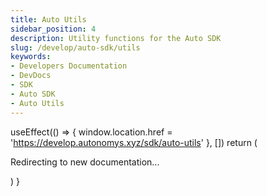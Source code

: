 ```yaml
---
title: Auto Utils
sidebar_position: 4
description: Utility functions for the Auto SDK
slug: /develop/auto-sdk/utils
keywords:
- Developers Documentation
- DevDocs
- SDK
- Auto SDK
- Auto Utils
---
```



  useEffect(() => {
    window.location.href = 'https://develop.autonomys.xyz/sdk/auto-utils'
  }, [])
  return (
    <p>Redirecting to new documentation...</p>
  )
}